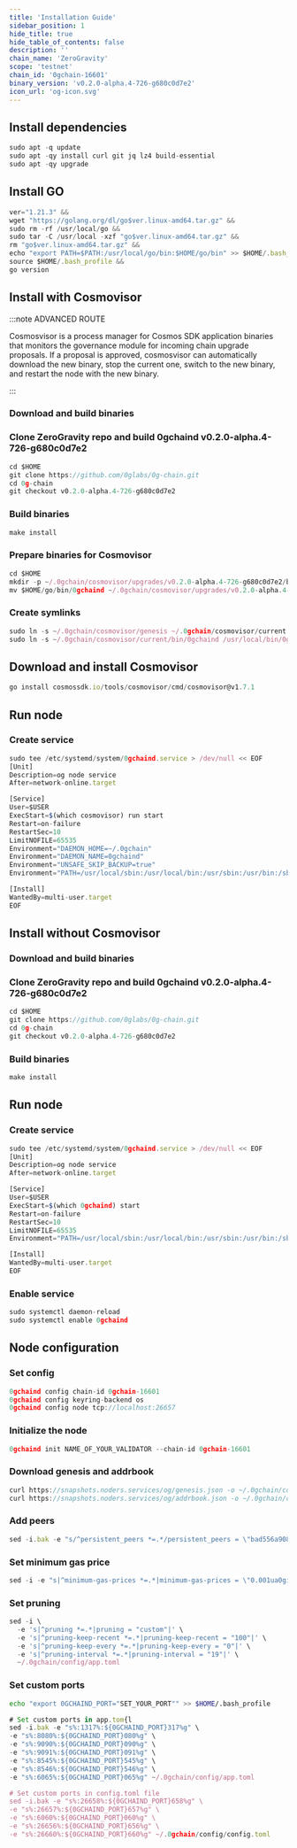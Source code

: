 ```yaml
---
title: 'Installation Guide'
sidebar_position: 1
hide_title: true
hide_table_of_contents: false
description: ''
chain_name: 'ZeroGravity'
scope: 'testnet'
chain_id: '0gchain-16601'
binary_version: 'v0.2.0-alpha.4-726-g680c0d7e2'
icon_url: 'og-icon.svg'
---
```



<PageTitle
  iconUrl="img/og-icon.svg"
  title="ZeroGravity Installation Guide"
  chainId="0gchain-16601"
  version="v0.2.0-alpha.4-726-g680c0d7e2"
/>

## Install dependencies

```js
sudo apt -q update
sudo apt -qy install curl git jq lz4 build-essential
sudo apt -qy upgrade
```

## Install GO

```js
ver="1.21.3" &&
wget "https://golang.org/dl/go$ver.linux-amd64.tar.gz" &&
sudo rm -rf /usr/local/go &&
sudo tar -C /usr/local -xzf "go$ver.linux-amd64.tar.gz" &&
rm "go$ver.linux-amd64.tar.gz" &&
echo "export PATH=$PATH:/usr/local/go/bin:$HOME/go/bin" >> $HOME/.bash_profile &&
source $HOME/.bash_profile &&
go version
```

## Install with Cosmovisor

:::note ADVANCED ROUTE

Cosmosvisor is a process manager for Cosmos SDK application binaries that monitors the governance module for incoming chain upgrade proposals. If a proposal is approved, cosmosvisor can automatically download the new binary, stop the current one, switch to the new binary, and restart the node with the new binary.

:::

### Download and build binaries

### Clone ZeroGravity repo and build 0gchaind v0.2.0-alpha.4-726-g680c0d7e2

```js
cd $HOME
git clone https://github.com/0glabs/0g-chain.git
cd 0g-chain
git checkout v0.2.0-alpha.4-726-g680c0d7e2
```

### Build binaries

```js
make install
```

### Prepare binaries for Cosmovisor

```js
cd $HOME
mkdir -p ~/.0gchain/cosmovisor/upgrades/v0.2.0-alpha.4-726-g680c0d7e2/bin
mv $HOME/go/bin/0gchaind ~/.0gchain/cosmovisor/upgrades/v0.2.0-alpha.4-726-g680c0d7e2/bin/
```

### Create symlinks

```js
sudo ln -s ~/.0gchain/cosmovisor/genesis ~/.0gchain/cosmovisor/current -f
sudo ln -s ~/.0gchain/cosmovisor/current/bin/0gchaind /usr/local/bin/0gchaind -f
```

## Download and install Cosmovisor

```js
go install cosmossdk.io/tools/cosmovisor/cmd/cosmovisor@v1.7.1
```

## Run node

### Create service

```js
sudo tee /etc/systemd/system/0gchaind.service > /dev/null << EOF
[Unit]
Description=og node service
After=network-online.target

[Service]
User=$USER
ExecStart=$(which cosmovisor) run start
Restart=on-failure
RestartSec=10
LimitNOFILE=65535
Environment="DAEMON_HOME=~/.0gchain"
Environment="DAEMON_NAME=0gchaind"
Environment="UNSAFE_SKIP_BACKUP=true"
Environment="PATH=/usr/local/sbin:/usr/local/bin:/usr/sbin:/usr/bin:/sbin:/bin:/usr/games:/usr/local/games:/snap/bin:~/.0gchain/cosmovisor/current/bin"

[Install]
WantedBy=multi-user.target
EOF
```

## Install without Cosmovisor

### Download and build binaries

### Clone ZeroGravity repo and build 0gchaind v0.2.0-alpha.4-726-g680c0d7e2

```js
cd $HOME
git clone https://github.com/0glabs/0g-chain.git
cd 0g-chain
git checkout v0.2.0-alpha.4-726-g680c0d7e2
```

### Build binaries

```js
make install
```

## Run node

### Create service

```js
sudo tee /etc/systemd/system/0gchaind.service > /dev/null << EOF
[Unit]
Description=og node service
After=network-online.target

[Service]
User=$USER
ExecStart=$(which 0gchaind) start
Restart=on-failure
RestartSec=10
LimitNOFILE=65535
Environment="PATH=/usr/local/sbin:/usr/local/bin:/usr/sbin:/usr/bin:/sbin:/bin:/usr/games:/usr/local/games:/snap/bin"

[Install]
WantedBy=multi-user.target
EOF
```

### Enable service

```js
sudo systemctl daemon-reload
sudo systemctl enable 0gchaind
```

## Node configuration

### Set config

```js
0gchaind config chain-id 0gchain-16601
0gchaind config keyring-backend os
0gchaind config node tcp://localhost:26657
```

### Initialize the node

```js
0gchaind init NAME_OF_YOUR_VALIDATOR --chain-id 0gchain-16601
```

### Download genesis and addrbook

```js
curl https://snapshots.noders.services/og/genesis.json -o ~/.0gchain/config/genesis.json
curl https://snapshots.noders.services/og/addrbook.json -o ~/.0gchain/config/addrbook.json
```

### Add peers

```js
sed -i.bak -e "s/^persistent_peers *=.*/persistent_peers = \"bad556a90877c1f73163d2625993352260fd5450@og-t-rpc.noders.services:23856\"/" ~/.0gchain/config/config.toml
```

### Set minimum gas price

```js
sed -i -e "s|^minimum-gas-prices *=.*|minimum-gas-prices = \"0.001ua0gi\"|" ~/.0gchain/config/app.toml
```

### Set pruning

```js
sed -i \
  -e 's|^pruning *=.*|pruning = "custom"|' \
  -e 's|^pruning-keep-recent *=.*|pruning-keep-recent = "100"|' \
  -e 's|^pruning-keep-every *=.*|pruning-keep-every = "0"|' \
  -e 's|^pruning-interval *=.*|pruning-interval = "19"|' \
  ~/.0gchain/config/app.toml
```

### Set custom ports

```bash
echo "export 0GCHAIND_PORT="SET_YOUR_PORT"" >> $HOME/.bash_profile
```

```js
# Set custom ports in app.tom{l
sed -i.bak -e "s%:1317%:${0GCHAIND_PORT}317%g" \
-e "s%:8080%:${0GCHAIND_PORT}080%g" \
-e "s%:9090%:${0GCHAIND_PORT}090%g" \
-e "s%:9091%:${0GCHAIND_PORT}091%g" \
-e "s%:8545%:${0GCHAIND_PORT}545%g" \
-e "s%:8546%:${0GCHAIND_PORT}546%g" \
-e "s%:6065%:${0GCHAIND_PORT}065%g" ~/.0gchain/config/app.toml

# Set custom ports in config.toml file
sed -i.bak -e "s%:26658%:${0GCHAIND_PORT}658%g" \
-e "s%:26657%:${0GCHAIND_PORT}657%g" \
-e "s%:6060%:${0GCHAIND_PORT}060%g" \
-e "s%:26656%:${0GCHAIND_PORT}656%g" \
-e "s%:26660%:${0GCHAIND_PORT}660%g" ~/.0gchain/config/config.toml
```